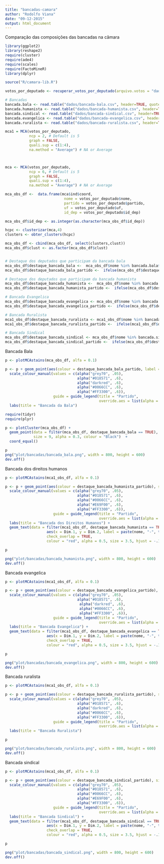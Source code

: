 ```yaml
---
title: "bancadas-camara"
author: "Rodolfo Viana"
date: "09-12-2015"
output: html_document
---
```


Comparação das composições das bancadas na câmara

```r
library(ggplot2)
library(reshape2)
require(cluster)
require(ade4)
require(scales)
require(FactoMineR)
library(dplyr)

source("R/camara-lib.R")
```



```r
votos_por_deputado <- recuperar_votos_por_deputado(arquivo.votos = "dados/votacoes.csv", corrigir.migracoes = TRUE)

# Bancadas
bancada.bala <- read.table("dados/bancada-bala.csv", header=TRUE, quote="\"")
bancada.humanista <- read.table("dados/bancada-humanista.csv", header=TRUE, quote="\"")
bancada.sindical <- read.table("dados/bancada-sindical.csv", header=TRUE, quote="\"")
bancada.evangelica <- read.table("dados/bancada-evangelica.csv", header=TRUE, quote="\"")
bancada.ruralista <- read.table("dados/bancada-ruralista.csv", header=TRUE, quote="\"")
```

```r
mca1 = MCA(votos_por_deputado, 
           ncp = 2, # Default is 5 
           graph = FALSE,
           quali.sup = c(1:4),
           na.method = "Average") # NA or Average



mca <- MCA(votos_por_deputado, 
           ncp = 6, # Default is 5 
           graph = FALSE,
           quali.sup = c(1:4),
           na.method = "Average") # NA or Average

mca_obs_df <-  data.frame(mca$ind$coord, 
                           nome = votos_por_deputado$nome,
                           partido = votos_por_deputado$partido, 
                           uf = votos_por_deputado$uf,
                           id_dep = votos_por_deputado$id_dep)

mca_obs_df$id_dep <- as.integer(as.character(mca_obs_df$id_dep))

hcpc <- clusterizar(mca,4)
clusters <- obter_clusters(hcpc)

mca_obs_df <- cbind(mca_obs_df, select(clusters,clust))
mca_obs_df$clust <- as.factor(mca_obs_df$clust)


# Destaque dos deputados que participam da bancada bala
mca_obs_df$destaque_bancada_bala <-  mca_obs_df$nome %in% bancada.bala$Bala
mca_obs_df$destaque_bancada_bala_partido <-  ifelse(mca_obs_df$destaque_bancada_bala == TRUE, as.character(mca_obs_df$destaque_partido ), "não participam")

# Destaque dos deputados que participam da bancada humanista
mca_obs_df$destaque_bancada_humanista <-  mca_obs_df$nome %in% bancada.humanista$Humanista
mca_obs_df$destaque_bancada_humanista_partido <-  ifelse(mca_obs_df$destaque_bancada_humanista == TRUE, as.character(mca_obs_df$destaque_partido ), "não participam")

# Bancada Evangelica 
mca_obs_df$destaque_bancada_evangelica <- mca_obs_df$nome %in% bancada.evangelica$Evangelica
mca_obs_df$destaque_bancada_evangelica_partido <-  ifelse(mca_obs_df$destaque_bancada_evangelica == TRUE, as.character(mca_obs_df$destaque_partido ), "não participam")

# Bancada Ruralista
mca1_obs_df$destaque_bancada_ruralista <- mca1_obs_df$nome %in% bancada.ruralista$Ruralista
mca1_obs_df$destaque_bancada_ruralista_partido <-  ifelse(mca1_obs_df$destaque_bancada_ruralista == TRUE, as.character(mca1_obs_df$destaque_partido ), "não participam")

# Bancada Sindical
mca_obs_df$destaque_bancada_sindical <- mca_obs_df$nome %in% bancada.sindical$Sindical
mca_obs_df$destaque_bancada_sindical_partido <-  ifelse(mca_obs_df$destaque_bancada_sindical == TRUE, as.character(mca_obs_df$destaque_partido ), "não participam")

```

Bancada Bala 

```r
p <- plotMCAstains(mca_obs_df, alfa = 0.1)

p <- p + geom_point(aes(colour = destaque_bancada_bala_partido, label = nome), size = 7)  +  
  scale_colour_manual(values = c(alpha("grey70", .05), 
                                 alpha("#018571", .6),
                                 alpha("darkred", .6), 
                                 alpha("#0066CC", .6),
                                 alpha("#FF3300", .6)), 
                      guide = guide_legend(title = "Partido", 
                                           override.aes = list(alpha = 1, size = 7))) +
  labs(title = "Bancada da Bala")

require(tidyr)
require(plyr)

p <- plotCluster(mca_obs_df) + 
  geom_point(data = filter(mca_obs_df, destaque_bancada_bala == TRUE), 
             size = 9, alpha = 0.3, colour = "Black")  +
  coord_equal() 

p
png("plot/bancadas/bancada_bala.png", width = 800, height = 600)
dev.off()
```

Bancada dos direitos humanos

```r
p <- plotMCAstains(mca1_obs_df, alfa = 0.1)

p <- p + geom_point(aes(colour = destaque_bancada_humanista_partido), size = 7)  +  
  scale_colour_manual(values = c(alpha("grey70", .05), 
                                 alpha("#018571", .6),
                                 alpha("#0066CC", .6),
                                 alpha("#E69F00", .6),
                                 alpha("#FF3300", .6)), 
                      guide = guide_legend(title = "Partido", 
                                           override.aes = list(alpha = 1, size = 7))) +
  labs(title = "Bancada dos Direitos Humanos") +
  geom_text(data = filter(mca1_obs_df, destaque_bancada_humanista == TRUE), 
                   aes(x = Dim.1, y = Dim.2, label = paste(nome, "-", toupper(partido))),
                   check_overlap = TRUE,
                   colour = "red", alpha = 0.5, size = 3.5, hjust = -.15)

p

png("plot/bancadas/bancada_humanista.png", width = 800, height = 600)
dev.off()
```

Bancada evangelica

```r
p <- plotMCAstains(mca1_obs_df, alfa = 0.1)

p <- p + geom_point(aes(colour = destaque_bancada_evangelica_partido), size = 7)  +  
  scale_colour_manual(values = c(alpha("grey70", .05), 
                                 alpha("#018571", .6),
                                  alpha("darkred", .6), 
                                  alpha("#0066CC", .6),
                                  alpha("#FF3300", .6)),  
                      guide = guide_legend(title = "Partido", 
                                           override.aes = list(alpha = 1, size = 7))) +
  labs(title = "Bancada Evangelica") +
  geom_text(data = filter(mca1_obs_df, destaque_bancada_evangelica == TRUE), 
                   aes(x = Dim.1, y = Dim.2, label = paste(nome, "-", toupper(partido))),
                   check_overlap = TRUE,
                   colour = "red", alpha = 0.5, size = 3.5, hjust = -.15)

p

png("plot/bancadas/bancada_evangelica.png", width = 800, height = 600)
dev.off()
```

Bancada ruralista

```r
p <- plotMCAstains(mca1_obs_df, alfa = 0.1)

p <- p + geom_point(aes(colour = destaque_bancada_ruralista_partido), size = 7)  +  
  scale_colour_manual(values = c(alpha("grey70", .05), 
                                 alpha("#018571", .6),
                                 alpha("darkred", .6),
                                 alpha("#0066CC", .6),
                                 alpha("#FF3300", .6)), 
                      guide = guide_legend(title = "Partido", 
                                           override.aes = list(alpha = 1, size = 7))) +
  labs(title = "Bancada Ruralista") 

p

png("plot/bancadas/bancada_ruralista.png", width = 800, height = 600)
dev.off()
```

Bancada sindical

```r
p <- plotMCAstains(mca1_obs_df, alfa = 0.1)

p <- p + geom_point(aes(colour = destaque_bancada_sindical_partido), size = 7)  +  
  scale_colour_manual(values = c(alpha("grey70", .05), 
                                 alpha("#018571", .6),
                                 alpha("#0066CC", .6),
                                 alpha("#E69F00", .6),
                                 alpha("#FF3300", .6)), 
                      guide = guide_legend(title = "Partido", 
                                           override.aes = list(alpha = 1, size = 7))) +
  labs(title = "Bancada Sindical") +
  geom_text(data = filter(mca1_obs_df, destaque_bancada_sindical == TRUE), 
                   aes(x = Dim.1, y = Dim.2, label = paste(nome, "-", toupper(partido))),
                   check_overlap = TRUE,
                   colour = "red", alpha = 0.5, size = 3.5, hjust = -.15)

p

png("plot/bancadas/bancada_sindical.png", width = 800, height = 600)
dev.off()
```
